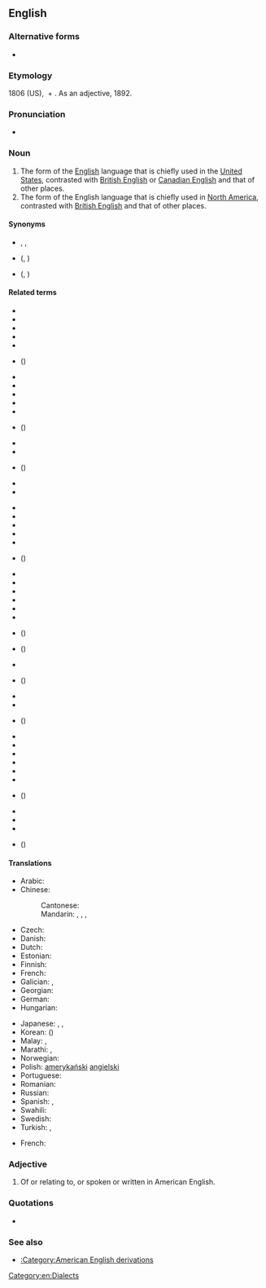 ==English==
{{wikipedia}}

===Alternative forms===
* {{l|en|American-English}} {{qualifier|esp. adjective}}

===Etymology===
1806 (US), {{m|en|American}} + {{m|en|English}}. As an adjective, 1892.

===Pronunciation===
* {{audio|En-American English.oga|Audio|lang=en}}

===Noun===
{{en-noun|-}}

# The form of the [[English]] language that is chiefly used in the [[United States]], contrasted with [[British English]] or [[Canadian English]] and that of other places.
# The form of the English language that is chiefly used in [[North America]], contrasted with [[British English]] and that of other places.

====Synonyms====
* {{l|en|AmE}}, {{l|en|AE}}, {{l|en|AmEng}}
* {{sense|English of North America}} {{l|en|North American English}} ({{l|en|NAmE}}, {{l|en|NAE}})
* {{l|en|United States English}} ({{l|en|USEng}}, {{l|en|en-US}})

====Related terms====
{{top3}}
* {{l|en|African English}}
* {{l|en|African American English}}
* {{l|en|Australian English}}
* {{l|en|Bahamian English}}
* {{l|en|Bangladeshi English}}
* {{l|en|Barbadian English}} ({{l|en|Bajan English}})
* {{l|en|Belizean English}}
* {{l|en|Bermudian English}}
* {{l|en|British English}}
* {{l|en|Brunei English}}
* {{l|en|Cameroonian English}}
* {{l|en|Canadian English}} ({{l|en|Canajan}})
* {{l|en|Caribbean English}}
* {{l|en|Channel Island English}}
* {{l|en|Chinese English}} ({{l|en|Chinglish}})
* {{l|en|English English}}
* {{l|en|European English}}
{{mid3}}
* {{l|en|Falkland Islands English}}
* {{l|en|Gibraltarian English}}
* {{l|en|Guyanese English}}
* {{l|en|Hong Kong English}}
* {{l|en|Indian English}}
* {{l|en|Irish English}} ({{l|en|Hiberno-English}})
* {{l|en|Jamaican English}}
* {{l|en|Kenyan English}}
* {{l|en|Liberian English}}
* {{l|en|Malawian English}}
* {{l|en|Malaysian English}}
* {{l|en|Maltese English}}
* {{l|en|Manx English}} ({{l|en|Anglo-Manx}})
* {{l|en|Namibian English}} ({{l|en|Namlish}})
* {{l|en|Nepali English}}
* {{l|en|Newfoundland English}} ({{l|en|Newfinese}})
{{mid3}}
* {{l|en|New Zealand English}}
* {{l|en|Nigerian English}}
* {{l|en|Northern Irish English}} ({{l|en|Ulster English}})
* {{l|en|Pakistani English}}
* {{l|en|Pennsylvania Dutch English}}
* {{l|en|Philippine English}}
* {{l|en|Scottish English}}
* {{l|en|Singapore English}}
* {{l|en|South African English}}
* {{l|en|Sri Lankan English}} ({{l|en|Ceylonese English}})
* {{l|en|Trinidadian English}}
* {{l|en|Ugandan English}}
* {{l|en|Welsh English}}
* {{l|en|Yeshiva English}} ({{l|en|Yeshivish}})
{{bottom}}

====Translations====
{{trans-top|English of the United States}}
* Arabic: {{t|ar|اَلْإِنْجِلِيزِيَّة اَلْأَمْرِيكِيَّة|f|tr=al-ʾingilīziyya l-ʾamrīkiyya}}
* Chinese:
*: Cantonese: {{t|yue|美國英語|tr=mei gwok jīng jyu|sc=Hani}}
*: Mandarin: {{t+|cmn|美國英語|sc=Hani}}, {{t+|cmn|美国英语|tr=Měiguó Yīngyǔ|sc=Hani}}, {{t|cmn|美式英語|sc=Hani}}, {{t|cmn|美式英语|tr=Měishì Yīngyǔ|sc=Hani}}
* Czech: {{t|cs|americká angličtina|f}}
* Danish: {{t|da|amerikansk engelsk}}
* Dutch: {{t|nl|Amerikaans-Engels}}
* Estonian: {{t|et|Ameerika inglise keel}}
* Finnish: {{t+|fi|amerikanenglanti}}
* French: {{t+|fr|anglais américain|m}}
* Galician: {{t|gl|inglés estadounidense|m}}, {{t|gl|inglés americano|m}}
* Georgian: {{t|ka|ამერიკული ინგლისური}}
* German: {{t|de|Amerikanisches Englisch}}
* Hungarian: {{t+|hu|amerikai angol}}
{{trans-mid}}
* Japanese: {{t|ja|アメリカ英語|tr=Amerika Eigo}}, {{t|ja|米英語|tr=Bei-Eigo}}, {{t+|ja|米語|tr=Beigo}}
* Korean: {{t+|ko|미국 영어|tr=Miguk Yeong-eo}} ({{t+|ko|美國英語|sc=Hani}})
* Malay: {{t|ms|bahasa Inggeris Amerika}}, {{t|ms|Inggeris Amerika}}
* Marathi: {{t|mr|अमेरिकन इंग्रजी|f|tr=amerikana iṃgrazī|sc=Deva}}, {{t|mr|अमेरिकन इंग्लिश|f|tr=amerikana iṃgliśa|sc=Deva}}
* Norwegian: {{t|no|amerikansk-engelsk}}
* Polish: [[amerykański]] [[angielski]]
* Portuguese: {{t+|pt|inglês americano|m}}
* Romanian: {{t|ro|engleza americana|f|f-p|alt=engleză americană}}
* Russian: {{t|ru|америка́нский англи́йский|m}}
* Spanish: {{t|es|inglés estadounidense|m}}, {{t|es|inglés americano|m}}
* Swahili: {{t|sw|Kiingereza cha Kimarekani}}
* Swedish: {{t+|sv|amerikansk engelska}}
* Turkish: {{t+|tr|Amerikan İngilizcesi}}, {{t+|tr|Amerikanca}}
{{trans-bottom}}

{{trans-top|North American English}}
* French: {{t+|fr|anglais américain|m}}
{{trans-mid}}
{{trans-bottom}}

===Adjective===
{{en-adj}}

# Of or relating to, or spoken or written in American English.

===Quotations===
* {{seeCites}}

===See also===
* [[:Category:American English derivations]]

[[Category:en:Dialects]]